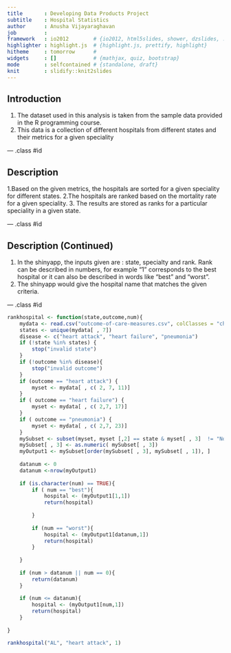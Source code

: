 ```yaml
---
title       : Developing Data Products Project
subtitle    : Hospital Statistics
author      : Anusha Vijayaraghavan
job         : 
framework   : io2012        # {io2012, html5slides, shower, dzslides, ...}
highlighter : highlight.js  # {highlight.js, prettify, highlight}
hitheme     : tomorrow      # 
widgets     : []            # {mathjax, quiz, bootstrap}
mode        : selfcontained # {standalone, draft}
knit        : slidify::knit2slides
---
```


## Introduction

1. The dataset used in this analysis is taken from the sample data provided in the R programming course.
2. This data is a collection of different hospitals from different states and their metrics for a given speciality


--- .class #id


## Description

1.Based on the given metrics, the hospitals are sorted for a given speciality for different states.
2.The hospitals are ranked based on the mortality rate for a given speciality.
3. The results are stored as ranks for a particular speciality in a given state.

--- .class #id

## Description (Continued)

1. In the shinyapp, the inputs given are : state, specialty and rank.
Rank can be described in numbers, for example "1" corresponds to the best hospital or it can also be described in words like "best" and "worst".
2. The shinyapp would give the hospital name that matches the given criteria.

--- .class #id


```r

rankhospital <- function(state,outcome,num){
    mydata <- read.csv("outcome-of-care-measures.csv", colClasses = "character")
    states <- unique(mydata[ , 7])
    disease <- c("heart attack", "heart failure", "pneumonia")
    if (!state %in% states) {
        stop("invalid state")
    }
    if (!outcome %in% disease){
        stop("invalid outcome")
    }
    if (outcome == "heart attack") {
        myset <- mydata[ , c( 2, 7, 11)]
    }
    if ( outcome == "heart failure") {
        myset <- mydata[ , c( 2,7, 17)]
    }
    if ( outcome == "pneumonia") {
        myset <- mydata[ , c( 2,7, 23)]
    }
    mySubset <- subset(myset, myset [,2] == state & myset[ , 3]  != "Not Available"  )
    mySubset[ , 3] <- as.numeric( mySubset[ , 3])
    myOutput1 <- mySubset[order(mySubset[ , 3], mySubset[ , 1]), ]
    
    datanum <- 0
    datanum <-nrow(myOutput1)
    
    if (is.character(num) == TRUE){
        if ( num == "best"){
            hospital <- (myOutput1[1,1])
            return(hospital)
            
        }
        
        if (num == "worst"){
            hospital <- (myOutput1[datanum,1])
            return(hospital)
        }        
        
    }
        
    if (num > datanum || num == 0){
        return(datanum)
    }
    
    if (num <= datanum){
        hospital <- (myOutput1[num,1])
        return(hospital)
    }
    
}

```

```r

rankhospital("AL", "heart attack", 1)

```
